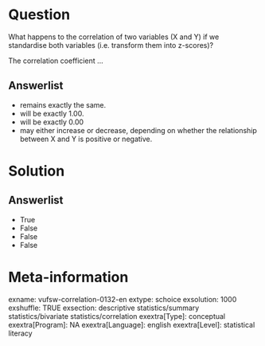 Question
========
What happens to the correlation of two variables (X and Y) if we
standardise both variables (i.e. transform them into z-scores)?  
  
The correlation coefficient ...

Answerlist
----------
* remains exactly the same.
* will be exactly 1.00.
* will be exactly 0.00
* may either increase or decrease, depending on whether the relationship
  between X and Y is positive or negative.

Solution
========










Answerlist
----------
* True
* False
* False
* False

Meta-information
================
exname: vufsw-correlation-0132-en
extype: schoice
exsolution: 1000
exshuffle: TRUE
exsection: descriptive statistics/summary statistics/bivariate statistics/correlation
exextra[Type]: conceptual
exextra[Program]: NA
exextra[Language]: english
exextra[Level]: statistical literacy

